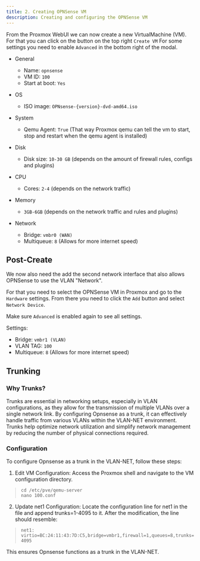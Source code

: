 ```yaml
---
title: 2. Creating OPNSense VM
description: Creating and configuring the OPNSense VM
---
```



From the Proxmox WebUI we can now create a new VirtualMachine (VM). For that you can click on the button on the top right `Create VM`
For some settings you need to enable `Advanced` in the bottom right of the modal.

- General

  - Name: `opnsense`
  - VM ID: `100`
  - Start at boot: `Yes`

- OS

  - ISO image: `OPNsense-{version}-dvd-amd64.iso`

- System

  - Qemu Agent: `True` (That way Proxmox qemu can tell the vm to start, stop and restart when the qemu agent is installed)

- Disk

  - Disk size: `10-30 GB` (depends on the amount of firewall rules, configs and plugins)

- CPU

  - Cores: `2-4` (depends on the network traffic)

- Memory

  - `3GB-6GB` (depends on the network traffic and rules and plugins)

- Network

  - Bridge: `vmbr0 (WAN)`
  - Multiqueue: `8` (Allows for more internet speed)

## Post-Create

We now also need the add the second network interface that also allows OPNSense to use the VLAN "Network".

For that you need to select the OPNSense VM in Proxmox and go to the `Hardware` settings.
From there you need to click the `Add` button and select `Network Device`.

Make sure `Advanced` is enabled again to see all settings.

Settings:

- Bridge: `vmbr1 (VLAN)`
- VLAN TAG: `100`
- Multiqueue: `8` (Allows for more internet speed)

## Trunking

### Why Trunks?

Trunks are essential in networking setups, especially in VLAN configurations, as they allow for the transmission of multiple VLANs over a single network link.
By configuring Opnsense as a trunk, it can effectively handle traffic from various VLANs within the VLAN-NET environment.
Trunks help optimize network utilization and simplify network management by reducing the number of physical connections required.

### Configuration

To configure Opnsense as a trunk in the VLAN-NET, follow these steps:

1. Edit VM Configuration: Access the Proxmox shell and navigate to the VM configuration directory.

> ```
> cd /etc/pve/qemu-server
> nano 100.conf
> ```

2. Update net1 Configuration: Locate the configuration line for net1 in the file and append trunks=1-4095 to it. After the modification, the line should resemble:

> ```
> net1: virtio=BC:24:11:43:7D:C5,bridge=vmbr1,firewall=1,queues=8,trunks=1-4095
> ```

This ensures Opnsense functions as a trunk in the VLAN-NET.
